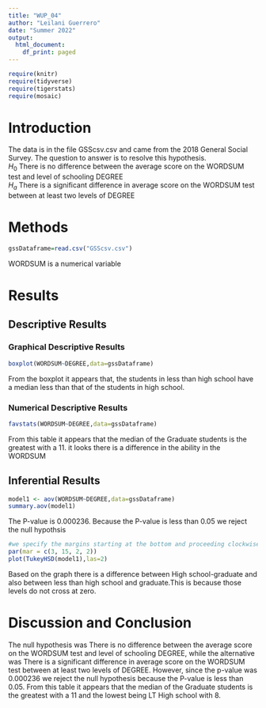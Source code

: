 ```yaml
---
title: "WUP_04"
author: "Leilani Guerrero"
date: "Summer 2022" 
output:
  html_document:
    df_print: paged
---
```


```r
require(knitr)
require(tidyverse)
require(tigerstats)
require(mosaic)
```

# Introduction

<!--In this section you explain what you are trying to show.  Where did the data come from?  What is the research or other question you are trying to answer?!-->

The data is in the file GSScsv.csv and came from the 2018 General Social Survey.  The question to answer is to resolve this hypothesis.  
$H_0$ There is no difference between the average score on the WORDSUM test and level of schooling DEGREE  
$H_a$ There is a significant difference in average score on the WORDSUM test between at least two levels of DEGREE  

# Methods

<!--Decide on your methods:  use "variable analysis" or other appropriate descriptors.  Make sure to choose at least one graphical method and at least one numerical method.!-->

```r
gssDataframe=read.csv("GSScsv.csv")
```
WORDSUM is a numerical variable  

# Results

<!--Divide this section into two sub-sections:  One for your descriptive  results and one for your inferential results.!-->

## Descriptive Results

### Graphical Descriptive Results
```r
boxplot(WORDSUM~DEGREE,data=gssDataframe)
```

From the boxplot it appears that, the students in less than high school have a median less than that of the students in high school.
<!--Graphical results here.  Make sure to show your code.  Provide appropriate labels for axes, giving units if possible, and provide a good title for the graph, too.  Use the graphical results to describe the patterns if any that exist in the data as focused toward the research question!-->

### Numerical Descriptive Results
```r
favstats(WORDSUM~DEGREE,data=gssDataframe)
```


From this table it appears that the median of the Graduate students is the greatest with a 11. it looks there is a difference in the ability in the WORDSUM
<!--Numerical results go here. Use the numerical results to describe the patterns if any that exist in the data as focused toward the research question!-->

## Inferential Results
```r
model1 <- aov(WORDSUM~DEGREE,data=gssDataframe)
summary.aov(model1)
```
The P-value is 0.000236. Because the P-value is less than 0.05 we reject the null hypothsis
<!--State hypothesis clearly.  Make sure your discussion of the inferential test covers all the aspects that the test output produces, such as test statistic, p-value etc.  Make a decision about the null hypothesis, explain the assumptions on which the selected test/procedure was based, and why the chosen procedure satisfys the assumptions and is appropriate to answer the research question!-->
```r
#we specify the margins starting at the bottom and proceeding clockwise - thus 8.7 is the left side margin to hold the names of the factors
par(mar = c(3, 15, 2, 2))
plot(TukeyHSD(model1),las=2)
```

Based on the graph there is a difference between High school-graduate and also between less than high school and graduate.This is because those levels do not cross at zero.

# Discussion and Conclusion
The null hypothesis was There is no difference between the average score on the WORDSUM test and level of schooling DEGREE, while the alternative was There is a significant difference in average score on the WORDSUM test between at least two levels of DEGREE. However, since the p-value was 0.000236 we reject the null hypothesis because the P-value is less than 0.05. From this table it appears that the median of the Graduate students is the greatest with a 11 and the lowest being LT High school with 8.
<!--Discussion and conclusion here.  If you found a relationship be sure to consider whether the relationship occurs because one of the variavbles causes the other, or whether they perhasps are related for some other reason.  Watch the chapter 6 videos from the GeorgeTown videos collection.!-->
